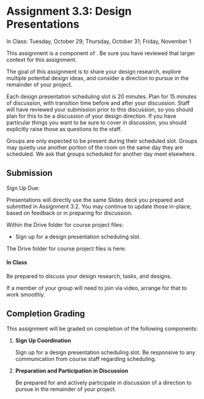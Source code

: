
# Assignment 3.3: Design Presentations

<UnderDevelopment display={true} />

In Class: Tuesday, October 29; Thursday, October 31; Friday, November 1

This assignment is a component of <SiteLink linkKey={SiteLinks.milestone_3_top}/>.
Be sure you have reviewed that larger context for this assignment.

The goal of this assignment is to share your design research,
explore multiple potential design ideas,
and consider a direction to pursue in the remainder of your project.

Each design presentation scheduling slot is 20 minutes.
Plan for 15 minutes of discussion, with transition time before and after your discussion.
Staff will have reviewed your submission prior to this discussion,
so you should plan for this to be a discussion of your design direction.
If you have particular things you want to be sure to cover in discussion,
you should explicitly raise those as questions to the staff.

Groups are only expected to be present during their scheduled slot.
Groups may quietly use another portion of the room on the same day they are scheduled.
We ask that groups scheduled for another day meet elsewhere.

## Submission

Sign Up Due: <AssignmentDueDateTime assignmentKey={calendarData.assignments.assignment_3_2} />

Presentations will directly use the same Slides deck you prepared and submitted in Assignment 3.2.
You may continue to update those in-place, based on feedback or in preparing for discussion.

Within the Drive folder for course project files:

- Sign up for a design presentation scheduling slot.

The Drive folder for course project files is here:

<CourseDataLink linkKey={courseData.linkDriveProjectFiles} outerComponent="p"/>

#### In Class

Be prepared to discuss your design research, tasks, and designs.

If a member of your group will need to join via video, arrange for that to work smoothly.

## Completion Grading

This assignment will be graded on completion of the following components:

1. __Sign Up Coordination__

   Sign up for a design presentation scheduling slot.
   Be responsive to any communication from course staff regarding scheduling.

2. __Preparation and Participation in Discussion__

   Be prepared for and actively participate in discussion of a direction to pursue in the remainder of your project.
